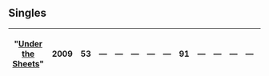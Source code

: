 
==Singles==
{| class="wikitable plainrowheaders" style="text-align:center;" border="1"
|-
! scope="row"| "[[Under the Sheets]]"
|rowspan="1"| 2009
| 53 || — || — || — || — || — || 91 || — || — || — || — || —
|}